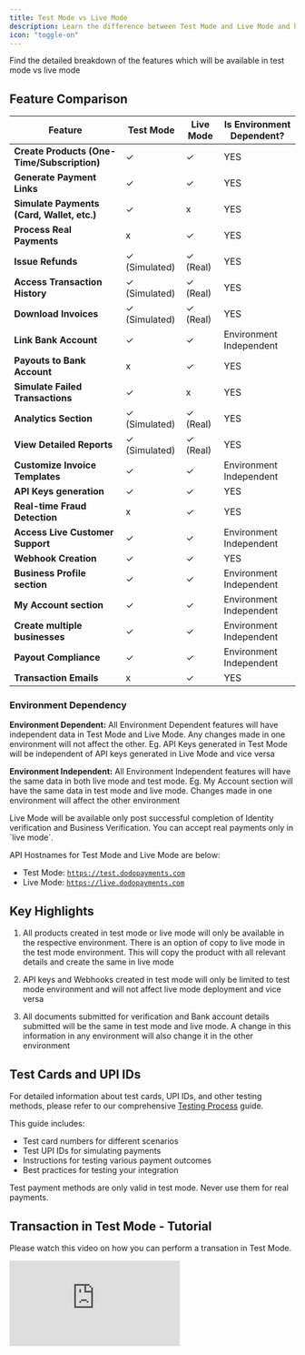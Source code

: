 ```yaml
---
title: Test Mode vs Live Mode
description: Learn the difference between Test Mode and Live Mode and how to switch between them.
icon: "toggle-on"
---
```




Find the detailed breakdown of the features which will be available in test mode vs live mode

## Feature Comparison

| **Feature**                                 | **Test Mode** | **Live Mode** |   **Is Environment Dependent?** |
| ------------------------------------------- | ------------- | ------------- | ------------------------------- |
| **Create Products (One-Time/Subscription)** | ✓             | ✓             |               YES               |
| **Generate Payment Links**                  | ✓             | ✓             |               YES               |
| **Simulate Payments (Card, Wallet, etc.)**  | ✓             | x             |               YES               |
| **Process Real Payments**                   | x             | ✓             |               YES               |
| **Issue Refunds**                           | ✓ (Simulated) | ✓ (Real)      |               YES               |
| **Access Transaction History**              | ✓ (Simulated) | ✓ (Real)      |               YES               |
| **Download Invoices**                       | ✓ (Simulated) | ✓ (Real)      |               YES               |
| **Link Bank Account**                       | ✓             | ✓             |      Environment Independent    |
| **Payouts to Bank Account**                 | x             | ✓             |               YES               |
| **Simulate Failed Transactions**            | ✓             | x             |               YES               |
| **Analytics Section**                       | ✓ (Simulated) | ✓ (Real)      |               YES               |
| **View Detailed Reports**                   | ✓ (Simulated) | ✓ (Real)      |               YES               |
| **Customize Invoice Templates**             | ✓             | ✓             |      Environment Independent    |
| **API Keys generation**                     | ✓             | ✓             |               YES               |
| **Real-time Fraud Detection**               | x             | ✓             |               YES               |
| **Access Live Customer Support**            | ✓             | ✓             |      Environment Independent    |
| **Webhook Creation**                        | ✓             | ✓             |               YES               |
| **Business Profile section**                | ✓             | ✓             |      Environment Independent    |
| **My Account section**                      | ✓             | ✓             |      Environment Independent    |
| **Create multiple businesses**              | ✓             | ✓             |      Environment Independent    |
| **Payout Compliance**                       | ✓             | ✓             |      Environment Independent    |
| **Transaction Emails**                      | x             | ✓             |               YES               |

### Environment Dependency

**Environment Dependent:** All Environment Dependent features will have independent data in Test Mode and Live Mode. Any changes made in one environment will not affect the other. Eg. API Keys generated in Test Mode will be independent of API keys generated in Live Mode and vice versa

**Environment Independent:** All Environment Independent features will have the same data in both live mode and test mode. Eg. My Account section will have the same data in test mode and live mode. Changes made in one environment will affect the other environment

Live Mode will be available only post successful completion of Identity verification and Business Verification. You can accept real payments only in \`live mode\`.

API Hostnames for Test Mode and Live Mode are below:
- Test Mode: [`https://test.dodopayments.com`](https://test.dodopayments.com/)
- Live Mode: [`https://live.dodopayments.com`](https://live.dodopayments.com/)

## Key Highlights

1. All products created in test mode or live mode will only be available in the respective environment. There is an option of copy to live mode in the test mode environment. This will copy the product with all relevant details and create the same in live mode

2. API keys and Webhooks created in test mode will only be limited to test mode environment and will not affect live mode deployment and vice versa

3. All documents submitted for verification and Bank account details submitted will be the same in test mode and live mode. A change in this information in any environment will also change it in the other environment

## Test Cards and UPI IDs

For detailed information about test cards, UPI IDs, and other testing methods, please refer to our comprehensive [Testing Process](/miscellaneous/testing-process) guide.

This guide includes:
- Test card numbers for different scenarios
- Test UPI IDs for simulating payments
- Instructions for testing various payment outcomes
- Best practices for testing your integration

<Note>
Test payment methods are only valid in test mode. Never use them for real payments.
</Note>

## Transaction in Test Mode - Tutorial

Please watch this video on how you can perform a transation in Test Mode.

<Frame>
    <iframe 
        className="w-full aspect-video rounded-md" 
        src="https://www.youtube.com/embed/5CcUSE4L_cg"
        title="Test Transaction | Dodo Payments" 
        frameBorder="0"
        allow="accelerometer; autoplay; clipboard-write; encrypted-media; gyroscope; picture-in-picture"
        allowFullScreen
    ></iframe>
</Frame>